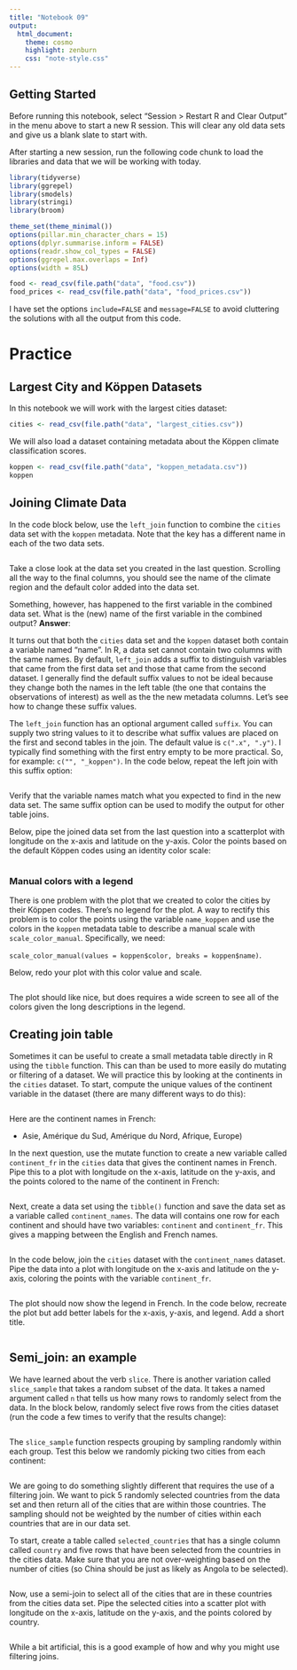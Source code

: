 ```yaml
---
title: "Notebook 09"
output:
  html_document:
    theme: cosmo
    highlight: zenburn
    css: "note-style.css"
---
```


## Getting Started

Before running this notebook, select "Session > Restart R and Clear Output" in
the menu above to start a new R session. This will clear any old data sets and
give us a blank slate to start with.

After starting a new session, run the following code chunk to load the
libraries and data that we will be working with today.

```r
library(tidyverse)
library(ggrepel)
library(smodels)
library(stringi)
library(broom)

theme_set(theme_minimal())
options(pillar.min_character_chars = 15)
options(dplyr.summarise.inform = FALSE)
options(readr.show_col_types = FALSE)
options(ggrepel.max.overlaps = Inf)
options(width = 85L)

food <- read_csv(file.path("data", "food.csv"))
food_prices <- read_csv(file.path("data", "food_prices.csv"))
```

I have set the options `include=FALSE` and `message=FALSE` to avoid cluttering
the solutions with all the output from this code.

# Practice

## Largest City and Köppen Datasets

In this notebook we will work with the largest cities dataset:

```r
cities <- read_csv(file.path("data", "largest_cities.csv"))
```

We will also load a dataset containing metadata about the Köppen climate
classification scores.

```r
koppen <- read_csv(file.path("data", "koppen_metadata.csv"))
koppen
```

## Joining Climate Data

In the code block below, use the `left_join` function to combine the `cities`
data set with the `koppen` metadata. Note that the key has a different name in
each of the two data sets.

```r

```

Take a close look at the data set you created in the last question. Scrolling
all the way to the final columns, you should see the name of the climate region
and the default color added into the data set.

Something, however, has happened to the first variable in the combined
data set. What is the (new) name of the first variable in the combined
output? **Answer**: 

It turns out that both the `cities` data set and the `koppen` dataset both
contain a variable named "name". In R, a data set cannot contain two columns
with the same names. By default, `left_join` adds a suffix to distinguish
variables that came from the first data set and those that came from the
second dataset. I generally find the default suffix values to not be
ideal because they change both the names in the left table (the one that
contains the observations of interest) as well as the the new metadata
columns. Let's see how to change these suffix values.

The `left_join` function has an optional argument called `suffix`. You
can supply two string values to it to describe what suffix values are
placed on the first and second tables in the join. The default value is
`c(".x", ".y")`. I typically find something with the first entry empty
to be more practical. So, for example: `c("", "_koppen")`. In the code
below, repeat the left join with this suffix option:

```r

```

Verify that the variable names match what you expected to find in the new
data set. The same suffix option can be used to modify the output for other
table joins.

Below, pipe the joined data set from the last question into a scatterplot with
longitude on the x-axis and latitude on the y-axis. Color the points based on
the default Köppen codes using an identity color scale:

```r

```

### Manual colors with a legend

There is one problem with the plot that we created to color the
cities by their Köppen codes. There's no legend for the plot. A
way to rectify this problem is to color the points using the
variable `name_koppen` and use the colors in the `koppen` metadata
table to describe a manual scale with `scale_color_manual`.
Specifically, we need:

   `scale_color_manual(values = koppen$color, breaks = koppen$name)`.

Below, redo your plot with this color value and scale.

```r

```

The plot should like nice, but does requires a wide screen to see all of the
colors given the long descriptions in the legend.

## Creating join table

Sometimes it can be useful to create a small metadata table directly in R using
the `tibble` function. This can than be used to more easily do mutating or 
filtering of a dataset. We will practice this by looking at the continents in
the `cities` dataset. To start, compute the unique values of the continent 
variable in the dataset (there are many different ways to do this):

```r

```

Here are the continent names in French:

- Asie, Amérique du Sud, Amérique du Nord, Afrique, Europe)

In the next question, use the mutate function to create a new variable called
`continent_fr` in the `cities` data that gives the continent names in French.
Pipe this to a plot with longitude on the x-axis, latitude on the y-axis, and
the points colored to the name of the continent in French:

```r

```

Next, create a data set using the `tibble()` function and save the data set as
a variable called `continent_names`. The data will contains one row for each
continent and should have two variables: `continent` and `continent_fr`. This
gives a mapping between the English and French names.

```r

```

In the code below, join the `cities` dataset with the `continent_names` dataset.
Pipe the data into a plot with longitude on the x-axis and latitude on the
y-axis, coloring the points with the variable `continent_fr`.

```r

```

The plot should now show the legend in French. In the code below, recreate the
plot but add better labels for the x-axis, y-axis, and legend. Add a short 
title.

```r

```

## Semi_join: an example

We have learned about the verb `slice`. There is another variation called 
`slice_sample` that takes a random subset of the data. It takes a named argument
called `n` that tells us how many rows to randomly select from the data. In
the block below, randomly select five rows from the cities dataset (run the
code a few times to verify that the results change):

```r

```

The `slice_sample` function respects grouping by sampling randomly within each
group. Test this below we randomly picking two cities from each continent:

```r

```

We are going to do something slightly different that requires the use of a 
filtering join. We want to pick 5 randomly selected countries from the data set
and then return all of the cities that are within those countries. The sampling
should not be weighted by the number of cities within each countries that are
in our data set.

To start, create a table called `selected_countries` that has a single column
called `country` and five rows that have been selected from the countries in 
the cities data. Make sure that you are not over-weighting based on the number
of cities (so China should be just as likely as Angola to be selected).

```r

```

Now, use a semi-join to select all of the cities that are in these countries
from the cities data set. Pipe the selected cities into a scatter plot with
longitude on the x-axis, latitude on the y-axis, and the points colored by 
country.

```r

```

While a bit artificial, this is a good example of how and why you might use
filtering joins. 
